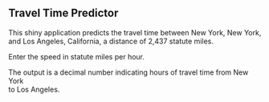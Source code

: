 ## Travel Time Predictor

This shiny application predicts the travel time between New York, New York,               
and Los Angeles, California, a distance of 2,437 statute miles.

Enter the speed in statute miles per hour.

The output is a decimal number indicating hours of travel time from New York      
to Los Angeles.
